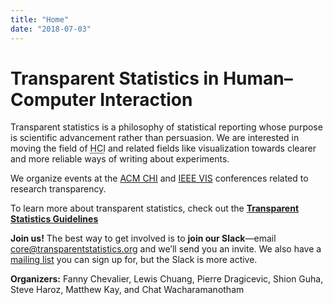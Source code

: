 ```yaml
---
title: "Home"
date: "2018-07-03"
---
```


# Transparent Statistics in Human–Computer Interaction

Transparent statistics is a philosophy of statistical reporting whose purpose is scientific advancement rather than persuasion. We are interested in moving the field of <abbr title="Human-Computer Interaction">HCI</abbr> and related fields like visualization towards clearer and more reliable ways of writing about experiments.

We organize events at the [ACM CHI](chi) and [IEEE VIS](vis) conferences related to research transparency.

To learn more about transparent statistics, check out the **[Transparent Statistics Guidelines](https://transparentstats.github.io/guidelines/)**

**Join us!** The best way to get involved is to **join our Slack**---email <core@transparentstatistics.org> and we'll send you an invite. We also have a [mailing list](https://groups.google.com/d/forum/transparent-stats-hci) you can sign up for, but the Slack is more active.

**Organizers:** Fanny Chevalier, Lewis Chuang, Pierre Dragicevic, Shion Guha, Steve Haroz, Matthew Kay, and Chat Wacharamanotham
